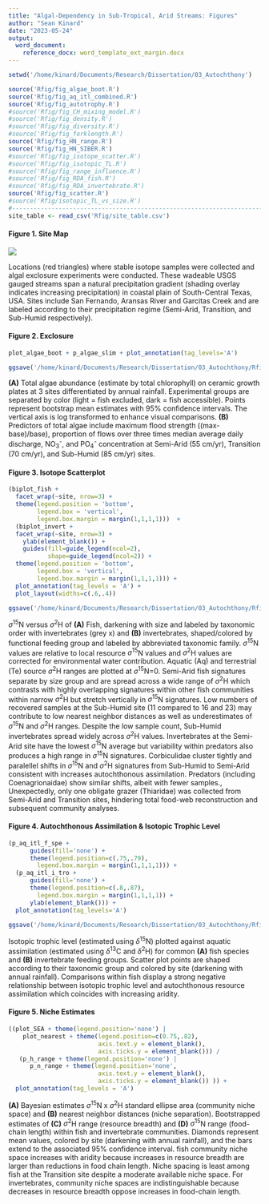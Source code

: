 ```yaml
---
title: "Algal-Dependency in Sub-Tropical, Arid Streams: Figures"
author: "Sean Kinard"
date: "2023-05-24"
output: 
  word_document:
    reference_docx: word_template_ext_margin.docx
---
```


```r
setwd('/home/kinard/Documents/Research/Dissertation/03_Autochthony')

source('Rfig/fig_algae_boot.R')
source('Rfig/fig_aq_itl_combined.R')
source('Rfig/fig_autotrophy.R')
#source('Rfig/fig_CH_mixing_model.R')
#source('Rfig/fig_density.R')
#source('Rfig/fig_diversity.R')
#source('Rfig/fig_forklength.R')
source('Rfig/fig_HN_range.R')
source('Rfig/fig_HN_SIBER.R')
#source('Rfig/fig_isotope_scatter.R')
#source('Rfig/fig_isotopic_TL.R')
#source('Rfig/fig_range_influence.R')
#source('Rfig/fig_RDA_fish.R')
#source('Rfig/fig_RDA_invertebrate.R')
source('Rfig/fig_scatter.R')
#source('Rfig/isotopic_TL_vs_size.R')
#----------------------------------------------------------------------------
site_table <- read_csv('Rfig/site_table.csv')

```

\newpage

#### Figure 1. Site Map
![](/home/kinard/Documents/Research/Dissertation/03_Autochthony/Rfig/Figure_1_site_map.png)

Locations (red triangles) where stable isotope samples were
collected and algal exclosure experiments were conducted. These wadeable
USGS gauged streams span a natural precipitation gradient (shading
overlay indicates increasing precipitation) in coastal plain of
South-Central Texas, USA. Sites include San Fernando, Aransas River and
Garcitas Creek and are labeled according to their precipitation regime
(Semi-Arid, Transition, and Sub-Humid respectively).

\newpage
#### Figure 2. Exclosure
```r
plot_algae_boot + p_algae_slim + plot_annotation(tag_levels='A')

ggsave('/home/kinard/Documents/Research/Dissertation/03_Autochthony/Rfig/Figure_2_exclosure.pdf')
```

**(A)** Total algae abundance (estimate by total chlorophyll) on ceramic growth plates at 3 sites differentiated by annual rainfall. Experimental groups are separated by
color (light = fish excluded, dark = fish accessible). Points represent bootstrap mean estimates with 95% confidence intervals. The vertical axis is log transformed to enhance visual comparisons. **(B)** Predictors of total algae include maximum flood strength ((max-base)/base), proportion of flows over three times median average daily discharge, NO~3~^-^, and PO~4~^-^ concentration at Semi-Arid (55 cm/yr), Transition (70 cm/yr), and Sub-Humid (85 cm/yr) sites.

\newpage

#### Figure 3. Isotope Scatterplot

```r
(biplot_fish +
  facet_wrap(~site, nrow=3) +
  theme(legend.position = 'bottom', 
        legend.box = 'vertical',
        legend.box.margin = margin(1,1,1,1)))  +
  (biplot_invert +
  facet_wrap(~site, nrow=3) +
    ylab(element_blank()) +
    guides(fill=guide_legend(ncol=2),
           shape=guide_legend(ncol=2)) +
  theme(legend.position = 'bottom', 
        legend.box = 'vertical',
        legend.box.margin = margin(1,1,1,1))) +
  plot_annotation(tag_levels = 'A') +
  plot_layout(widths=c(.6,.4))

ggsave('/home/kinard/Documents/Research/Dissertation/03_Autochthony/Rfig/Figure_3_Scatter.pdf')
```


$\sigma^{15}$N versus $\sigma^{2}$H of **(A)** Fish, darkening with size and labeled by taxonomic order with invertebrates (grey x) and **(B)** invertebrates, shaped/colored by functional feeding group and labeled by abbreviated taxonomic family. $\sigma^{15}$N values are relative to local resource $\sigma^{15}$N values and $\sigma^{2}$H values are corrected for environmental water contribution. Aquatic (Aq) and terrestrial (Te) source $\sigma^{2}$H ranges are plotted at $\sigma^{15}$N=0. Semi-Arid fish signatures separate by size group and are spread across a wide range of $\sigma^{2}$H which contrasts with highly overlapping signatures within other fish communities within narrow $\sigma^{2}$H but stretch vertically in $\sigma^{15}$N signatures. Low numbers of recovered samples at the Sub-Humid site  (11 compared to 16 and 23) may contribute to low nearest neighbor distances as well as underestimates of $\sigma^{15}$N and $\sigma^{2}$H ranges. Despite the low sample count, Sub-Humid invertebrates spread widely across $\sigma^{2}$H values. Invertebrates at the Semi-Arid site have the lowest $\sigma^{15}$N average but variability within predators also produces a high range in $\sigma^{15}$N signatures. Corbiculidae cluster tightly and paralellel shifts in $\sigma^{15}$N and $\sigma^{2}$H signatures from Sub-Humid to Semi-Arid consistent with increases autochthonous assimilation. Predators (including Coenagrionaidae) show similar shifts, albeit with fewer samples., Unexpectedly, only one obligate grazer (Thiaridae) was collected from Semi-Arid and Transition sites, hindering total food-web reconstruction and subsequent community analyses.

\newpage

#### Figure 4. Autochthonous Assimilation & Isotopic Trophic Level
```r
(p_aq_itl_f_spe +
      guides(fill='none') +
      theme(legend.position=c(.75,.79),
        legend.box.margin = margin(1,1,1,1))) +
  (p_aq_itl_i_tro +
      guides(fill='none') +
      theme(legend.position=c(.8,.87),
        legend.box.margin = margin(1,1,1,1)) +
      ylab(element_blank())) +
  plot_annotation(tag_levels='A')

ggsave('/home/kinard/Documents/Research/Dissertation/03_Autochthony/Rfig/Figure_4_AA_vs_ITL.pdf')
```

Isotopic trophic level (estimated using $\delta^{15}$N) plotted against aquatic assimilation (estimated using $\delta^{13}$C and $\delta^{2}$H) for common **(A)** fish species and **(B)** invertebrate feeding groups. Scatter plot points are shaped according to their taxonomic group and colored by site (darkening with annual rainfall). Comparisons within fish display a strong negative relationship between isotopic trophic level and autochthonous resource assimilation which coincides with increasing aridity.

\newpage

#### Figure 5. Niche Estimates
```r
((plot_SEA + theme(legend.position='none') | 
    plot_nearest + theme(legend.position=c(0.75,.82),
                         axis.text.y = element_blank(),
                         axis.ticks.y = element_blank())) /
   (p_h_range + theme(legend.position='none') | 
      p_n_range + theme(legend.position='none',
                         axis.text.y = element_blank(),
                         axis.ticks.y = element_blank()) )) +
  plot_annotation(tag_levels = 'A')
```

**(A)** Bayesian estimates $\sigma^{15}$N x $\sigma^{2}$H standard ellipse area (community niche space) and **(B)** nearest neighbor distances (niche separation). Bootstrapped estimates of **(C)** $\sigma^{2}$H range (resource breadth) and **(D)**  $\sigma^{15}$N range (food-chain length) within fish and invertebrate communities. Diamonds represent mean values, colored by site (darkening with annual rainfall), and the bars extend to the associated 95% confidence interval. fish community niche space increases with aridity because increases in resource breadth are larger than reductions in food chain length. Niche spacing is least among fish at the Transition site despite a moderate available niche space. For invertebrates, community niche spaces are indistinguishable because decreases in resource breadth oppose increases in food-chain length.
